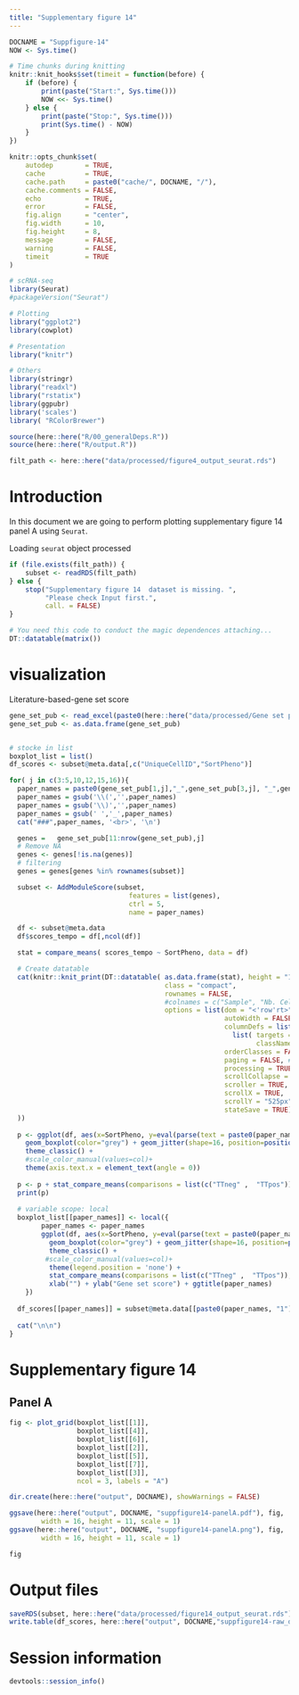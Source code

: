 ```yaml
---
title: "Supplementary figure 14"
---
```


```r
DOCNAME = "Suppfigure-14"
NOW <- Sys.time()

# Time chunks during knitting
knitr::knit_hooks$set(timeit = function(before) {
    if (before) {
        print(paste("Start:", Sys.time()))
        NOW <<- Sys.time()
    } else {
        print(paste("Stop:", Sys.time()))
        print(Sys.time() - NOW)
    }
})

knitr::opts_chunk$set(
    autodep        = TRUE,
    cache          = TRUE,
    cache.path     = paste0("cache/", DOCNAME, "/"),
    cache.comments = FALSE,
    echo           = TRUE,
    error          = FALSE,
    fig.align      = "center",
    fig.width      = 10,
    fig.height     = 8,
    message        = FALSE,
    warning        = FALSE,
    timeit         = TRUE
)
```

```r
# scRNA-seq
library(Seurat)
#packageVersion("Seurat")

# Plotting
library("ggplot2")
library(cowplot)

# Presentation
library("knitr")

# Others
library(stringr)
library("readxl")
library("rstatix")
library(ggpubr)
library('scales')
library( "RColorBrewer")

```

```r
source(here::here("R/00_generalDeps.R"))
source(here::here("R/output.R"))
```

```r
filt_path <- here::here("data/processed/figure4_output_seurat.rds")
```

Introduction
============

In this document we are going to perform plotting supplementary figure 14 panel A 
using `Seurat`.


Loading `seurat` object processed
```r
if (file.exists(filt_path)) {
    subset <- readRDS(filt_path)
} else {
    stop("Supplementary figure 14  dataset is missing. ",
         "Please check Input first.",
         call. = FALSE)
}
```

```r
# You need this code to conduct the magic dependences attaching...
DT::datatable(matrix())
```

visualization  
==============

Literature-based-gene set score

```r

gene_set_pub <- read_excel(paste0(here::here("data/processed/Gene set publications.xlsx")), col_names = FALSE, sheet = "Feuil1")
gene_set_pub <- as.data.frame(gene_set_pub)


# stocke in list
boxplot_list = list()
df_scores <- subset@meta.data[,c("UniqueCellID","SortPheno")]

for( j in c(3:5,10,12,15,16)){
  paper_names = paste0(gene_set_pub[1,j],"_",gene_set_pub[3,j], "_",gene_set_pub[4,j], "_",gene_set_pub[5,j])
  paper_names = gsub('\\(','',paper_names)
  paper_names = gsub('\\)','',paper_names)
  paper_names = gsub(' ','_',paper_names)
  cat("###",paper_names, '<br>', '\n')

  genes =   gene_set_pub[11:nrow(gene_set_pub),j]
  # Remove NA
  genes <- genes[!is.na(genes)]
  # filtering
  genes = genes[genes %in% rownames(subset)]

  subset <- AddModuleScore(subset,
                              features = list(genes),
                              ctrl = 5,
                              name = paper_names)

  df <- subset@meta.data
  df$scores_tempo = df[,ncol(df)]

  stat = compare_means( scores_tempo ~ SortPheno, data = df)

  # Create datatable
  cat(knitr::knit_print(DT::datatable( as.data.frame(stat), height = "100%", width = "100%",
                                       class = "compact",
                                       rownames = FALSE,
                                       #colnames = c("Sample", "Nb. Cells"),
                                       options = list(dom = "<'row'rt>", # Set elements for CSS formatting ('<Blf><rt><ip>')
                                                      autoWidth = FALSE,
                                                      columnDefs = list( # Center all columns
                                                        list( targets = 0:(ncol(stat)-1),
                                                              className = 'dt-center')),
                                                      orderClasses = FALSE, # Disable flag for CSS to highlight columns used for ordering (for performance)
                                                      paging = FALSE, # Disable pagination (show all)
                                                      processing = TRUE,
                                                      scrollCollapse = TRUE,
                                                      scroller = TRUE,  # Only load visible data
                                                      scrollX = TRUE,
                                                      scrollY = "525px",
                                                      stateSave = TRUE))
  ))
  
  p <- ggplot(df, aes(x=SortPheno, y=eval(parse(text = paste0(paper_names, "1"))), color =SortPheno)) + 
    geom_boxplot(color="grey") + geom_jitter(shape=16, position=position_jitter(0.2))+
    theme_classic() +
    #scale_color_manual(values=col)+
    theme(axis.text.x = element_text(angle = 0))
  
  p <- p + stat_compare_means(comparisons = list(c("TTneg" ,  "TTpos")), label = "p.signif") + ylab(paper_names)
  print(p)
  
  # variable scope: local
  boxplot_list[[paper_names]] <- local({
        paper_names <- paper_names
        ggplot(df, aes(x=SortPheno, y=eval(parse(text = paste0(paper_names, "1"))), color =SortPheno)) + 
          geom_boxplot(color="grey") + geom_jitter(shape=16, position=position_jitter(0.2))+
          theme_classic() +
         #scale_color_manual(values=col)+
          theme(legend.position = 'none') + 
          stat_compare_means(comparisons = list(c("TTneg" ,  "TTpos")), label = "p.signif") +
          xlab("") + ylab("Gene set score") + ggtitle(paper_names)
    })
  
  df_scores[[paper_names]] = subset@meta.data[[paste0(paper_names, "1")]]
  
  cat("\n\n")
}

```


Supplementary figure 14
=======

Panel A
--------------

```r

fig <- plot_grid(boxplot_list[[1]],
                 boxplot_list[[4]],
                 boxplot_list[[6]],
                 boxplot_list[[2]], 
                 boxplot_list[[5]], 
                 boxplot_list[[7]], 
                 boxplot_list[[3]],
                 ncol = 3, labels = "A")

dir.create(here::here("output", DOCNAME), showWarnings = FALSE)

ggsave(here::here("output", DOCNAME, "suppfigure14-panelA.pdf"), fig,
        width = 16, height = 11, scale = 1)
ggsave(here::here("output", DOCNAME, "suppfigure14-panelA.png"), fig,
        width = 16, height = 11, scale = 1)

fig

```


Output files
==============

```r
saveRDS(subset, here::here("data/processed/figure14_output_seurat.rds"))
write.table(df_scores, here::here("output", DOCNAME,"suppfigure14-raw_data.csv"), row.names=TRUE,col.names=TRUE, sep =',')
```

Session information
==============

```r
devtools::session_info()
```

